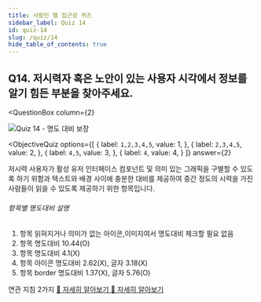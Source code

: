 ```yaml
---
title: 사람인 웹 접근성 퀴즈
sidebar_label: Quiz 14
id: quiz-14
slug: /quiz/14
hide_table_of_contents: true
---
```


## Q14. 저시력자 혹은 노안이 있는 사용자 시각에서 정보를 알기 힘든 부분을 찾아주세요.


<QuestionBox
  column={2}
>

![Quiz 14 - 명도 대비 보장](/img/a11y/quiz-contrast.png)

</QuestionBox>

<ObjectiveQuiz
  options={[
    {
      label: `1,2,3,4,5`,
      value: 1,
    },
    {
      label: `2,3,4,5`,
      value: 2,
    },
    {
      label: `4,5`,
      value: 3,
    },
    {
      label: `4`,
      value: 4,
    }
  ]}
  answer={2}
>
  <Correct>
    <p>저시력 사용자가 활성 유저 인터페이스 컴포넌트 및 의미 있는 그래픽을 구별할 수 있도록 하기 위함과 텍스트와 배경 사이에 충분한 대비를 제공하여 중간 정도의 시력을 가진 사람들이 읽을 수 있도록 제공하기 위한 항목입니다.</p>
    <h6>항목별 명도대비 설명</h6>
    <ol>
      <li>항목 읽혀지거나 의미가 없는 아이콘,이미지여서 명도대비 체크할 필요 없음</li>
      <li>항목 명도대비 10.44(O)</li>
      <li>항목 명도대비 4.1(X)</li>
      <li>항목 아이콘 명도대비 2.62(X), 글자 3.18(X)</li>
      <li>항목 border 명도대비 1.37(X), 글자 5.76(O)</li>
    </ol>
  </Correct>
  <p>
    연관 지침 2가지
    <a href="https://sri-fe1.notion.site/a70d0cf66d7f48e68307f1749614f65c">
    🔎 자세히 알아보기
    </a>
    <a href="https://sri-fe1.notion.site/a13805c62b74442abe8e0e6b8d48abb5">
    🔎 자세히 알아보기
    </a>
  </p>
  
</ObjectiveQuiz>
